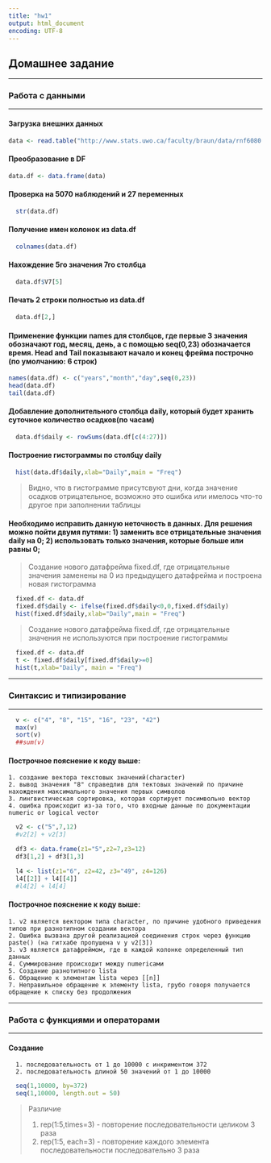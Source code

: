```yaml
---
title: "hw1"
output: html_document
encoding: UTF-8
---
```

## Домашнее задание
***
### Работа с данными
***
#### Загрузка внешних данных
```r
data <- read.table("http://www.stats.uwo.ca/faculty/braun/data/rnf6080.dat")
```
#### Преобразование в DF
```r
data.df <- data.frame(data)
```
#### Проверка на 5070 наблюдений и 27 переменных
```r
  str(data.df)
```
#### Получение имен колонок из data.df
```r
  colnames(data.df)
```
#### Нахождение 5го значения 7го столбца
```r
  data.df$V7[5]
```
#### Печать 2 строки полностью из data.df
```r
  data.df[2,]
```
#### Применение функции names для столбцов, где первые 3 значения обозначают год, месяц, день, а с помощью seq(0,23) обозначается время. Head and Tail показывают начало и конец фрейма построчно (по умолчанию: 6 строк)
```r
names(data.df) <- c("years","month","day",seq(0,23))
head(data.df)
tail(data.df)
```
#### Добавление дополнительного столбца daily, который будет хранить суточное количество осадков(по часам)
```r
  data.df$daily <- rowSums(data.df[c(4:27)])
```
#### Построение гистограммы по столбцу daily
```r
  hist(data.df$daily,xlab="Daily",main = "Freq")
```

>Видно, что в гистограмме присутсвуют дни, когда значение осадков отрицательное, возможно это ошибка или имелось что-то другое при заполнении таблицы


#### Необходимо исправить данную неточность в данных. Для решения можно пойти двумя путями: 1) заменить все отрицательные значения daily на 0; 2) использовать только значения, которые больше или равны 0;
>Создание нового датафрейма fixed.df, где отрицательные значения заменены на 0 из предыдущего датафрейма и построена новая гистограмма
```r
  fixed.df <- data.df
  fixed.df$daily <- ifelse(fixed.df$daily<0,0,fixed.df$daily)  
  hist(fixed.df$daily,xlab="Daily",main = "Freq")
```

>Создание нового датафрейма fixed.df, где отрицательные значения не используются при построение гистограммы

```r
  fixed.df <- data.df
  t <- fixed.df$daily[fixed.df$daily>=0]
  hist(t,xlab="Daily", main = "Freq") 
```

***
### Синтаксис и типизирование
***
```r
  v <- c("4", "8", "15", "16", "23", "42")
  max(v)
  sort(v)
  ##sum(v) 
```
#### Построчное пояснение к коду выше:
    1. создание вектора текстовых значений(character)
    2. вывод значения "8" справедлив для тектовых значений по причине нахождения максимального значения первых символов
    3. лингвистическая сортировка, которая сортирует посимвольно вектор
    4. ошибка происходит из-за того, что входные данные по документации numeric or logical vector
    
```r
  v2 <- c("5",7,12)
  #v2[2] + v2[3]

  df3 <- data.frame(z1="5",z2=7,z3=12)
  df3[1,2] + df3[1,3]

  l4 <- list(z1="6", z2=42, z3="49", z4=126)
  l4[[2]] + l4[[4]]
  #l4[2] + l4[4] 
```    
#### Построчное пояснение к коду выше:
    1. v2 является вектором типа character, по причине удобного приведения типов при разнотипном создании вектора
    2. Ошибка вызвана другой реализацией соединения строк через функцию paste() (на гитхабе пропушена v у v2[3])
    3. v3 является датафреймом, где в каждой колонке определенный тип данных
    4. Суммирование происходит между numericами
    5. Создание разнотипного listа
    6. Обращение к элементам lista через [[n]] 
    7. Неправильное обращение к элементу lista, грубо говоря получается обращение к списку без продолжения 
    
****   
### Работа с функциями и операторами
****
#### Создание
      1. последовательность от 1 до 10000 с инкриментом 372
      2. последовательность длиной 50 значений от 1 до 10000
```r
  seq(1,10000, by=372)
  seq(1,10000, length.out = 50)
```  
   > Различие
   >
   > 1. rep(1:5,times=3) - повторение последовательности целиком 3 раза
   > 2. rep(1:5, each=3) - повторение каждого элемента последовательности последовательно 3 раза